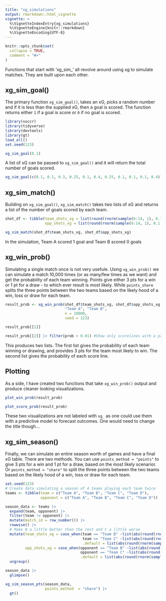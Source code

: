 ```yaml
---
title: "xg_simulations"
output: rmarkdown::html_vignette
vignette: >
  %\VignetteIndexEntry{xg_simulations}
  %\VignetteEngine{knitr::rmarkdown}
  %\VignetteEncoding{UTF-8}
---
```


```r
knitr::opts_chunk$set(
  collapse = TRUE,
  comment = "#>"
)
```

Functions that start with 'xg_sim_' all revolve around using xg to simulate matches. They are built upon each other. 

## xg_sim_goal()
The primary function `xg_sim_goal()`, takes an xG, picks a random number and if it is less than the supplied xG, then a goal is scored. The function returns either `1` if a goal is score or `0` if no goal is scored.

```r
library(soccr)
library(tidyverse)
library(devtools)
library(gt)
load_all()
set.seed(123)
```

```r
xg_sim_goal(0.1)
```

A list of xG can be passed to `xg_sim_goal()` and it will return the total number of goals scored.

```r
xg_sim_goal(c(0.1, 0.1, 0.3, 0.25, 0.1, 0.4, 0.25, 0.1, 0.1, 0.1, 0.4))
```

## xg_sim_match()
Building on `xg_sim_goal()`, `xg_sim_match()` takes two lists of xG and returns a list of the number of goals scored by each team.

```r

shot_df <- tibble(team_shots_xg = list(round(rnorm(sample(6:14, 1), 0.1, 0.05),2)), # Random dist that looks more
                  opp_shots_xg = list(round(rnorm(sample(6:14, 1), 0.1, 0.05),2)))  # like a real match

xg_sim_match(shot_df$team_shots_xg, shot_df$opp_shots_xg)

```

In the simulation, Team A scored 1 goal and Team B scored 0 goals

## xg_win_prob()
Simulating a single match once is not very usefule. Using `xg_win_prob()` we can simulate a match 10,000 times (or as many/few times as we want) and get the probability of each team winning. Points give either 3 pts for a win or 1 pt for a draw - to which ever result is most likely. While `points_share` splits the three points between the two teams based on the likely hood of a win, loss or draw for each team.

```r
result_prob <- xg_win_prob(shot_df$team_shots_xg, shot_df$opp_shots_xg,
                           "Team A", "Team B",
                           n = 10000,
                           seed = 123)

result_prob[[1]]

result_prob[[2]] |> filter(prob > 0.01) #Show only scorelines with a probability greater than 1%

```

This produces two lists. The first list gives the probability of each team winning or drawing, and provides 3 pts for the team most likely to win. The second list gives the probability of each score line.

## Plotting
As a side, I have created two functions that take `xg_win_prob()` output and produce cleaner looking visualizations.

```r
plot_win_prob(result_prob)
```

```r
plot_score_prob(result_prob)
```

These two visualizations are not labeled with `xg_` as one could use them with a predictive model to forecast outcomes. One would need to change the title though...

## xg_sim_season()

Finally, we can simulate an entire season worth of games and have a final xG table. There are two methods. You can use `points_method = "points"` to give 3 pts for a win and 1 pt for a draw, based on the most likely scenarior. Or `points_method = "share"` to split the three points between the two teams based on the likely hood of a win, loss or draw for each team.

```r
set.seed(123)
# Create data simulating a season of 4 teams playing each team twice
teams <- tibble(team = c("Team A", "Team B", "Team C", "Team D"), 
                opponent = c("Team A", "Team B", "Team C", "Team D"))

season_data <- teams |>
  expand(team, opponent) |>
  filter(team != opponent) |>
  mutate(match_id = row_number()) |>
  rowwise() |>
  # Make B a little better than the rest and C a little worse
  mutate(team_shots_xg = case_when(team == "Team B" ~list(abs(round(rnorm(sample(10:18, 1), 0.15, 0.08), 2))),
                                   team == "Team C" ~list(abs(round(rnorm(sample(6:12, 1), 0.1, 0.05), 2))),
                                   .default = list(abs(round(rnorm(sample(8:16, 1), 0.1, 0.05), 2)))),
         opp_shots_xg = case_when(opponent == "Team B" ~list(abs(round(rnorm(sample(10:18, 1), 0.15, 0.08), 2))),
                                  opponent == "Team C" ~list(abs(round(rnorm(sample(6:12, 1), 0.1, 0.05), 2))),
                                  .default = list(abs(round(rnorm(sample(8:16, 1), 0.1, 0.05), 2))))) |>
  ungroup()

season_data |>
  glimpse()

xg_sim_season_pts(season_data, 
                  points_method  = "share") |>
  gt()

```

